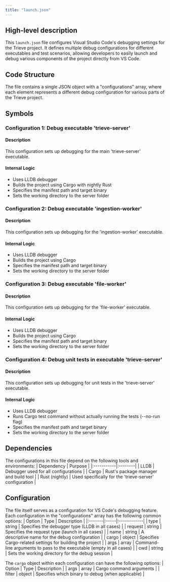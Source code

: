```yaml
---
title: "launch.json"
---
```


## High-level description
This `launch.json` file configures Visual Studio Code's debugging settings for the Trieve project. It defines multiple debug configurations for different executables and test scenarios, allowing developers to easily launch and debug various components of the project directly from VS Code.

## Code Structure
The file contains a single JSON object with a "configurations" array, where each element represents a different debug configuration for various parts of the Trieve project.

## Symbols

### Configuration 1: Debug executable 'trieve-server'
#### Description
This configuration sets up debugging for the main 'trieve-server' executable.

#### Internal Logic
- Uses LLDB debugger
- Builds the project using Cargo with nightly Rust
- Specifies the manifest path and target binary
- Sets the working directory to the server folder

### Configuration 2: Debug executable 'ingestion-worker'
#### Description
This configuration sets up debugging for the 'ingestion-worker' executable.

#### Internal Logic
- Uses LLDB debugger
- Builds the project using Cargo
- Specifies the manifest path and target binary
- Sets the working directory to the server folder

### Configuration 3: Debug executable 'file-worker'
#### Description
This configuration sets up debugging for the 'file-worker' executable.

#### Internal Logic
- Uses LLDB debugger
- Builds the project using Cargo
- Specifies the manifest path and target binary
- Sets the working directory to the server folder

### Configuration 4: Debug unit tests in executable 'trieve-server'
#### Description
This configuration sets up debugging for unit tests in the 'trieve-server' executable.

#### Internal Logic
- Uses LLDB debugger
- Runs Cargo test command without actually running the tests (--no-run flag)
- Specifies the manifest path and target binary
- Sets the working directory to the server folder

## Dependencies
The configurations in this file depend on the following tools and environments:
| Dependency | Purpose |
|:-----------|:--------|
| LLDB | Debugger used for all configurations |
| Cargo | Rust's package manager and build tool |
| Rust (nightly) | Used specifically for the 'trieve-server' configuration |

## Configuration
The file itself serves as a configuration for VS Code's debugging feature. Each configuration in the "configurations" array has the following common options:
| Option | Type | Description |
|:-------|:-----|:------------|
| type | string | Specifies the debugger type (LLDB in all cases) |
| request | string | Specifies the request type (launch in all cases) |
| name | string | A descriptive name for the debug configuration |
| cargo | object | Specifies Cargo-related settings for building the project |
| args | array | Command-line arguments to pass to the executable (empty in all cases) |
| cwd | string | Sets the working directory for the debug session |

The `cargo` object within each configuration can have the following options:
| Option | Type | Description |
| args | array | Cargo command arguments |
| filter | object | Specifies which binary to debug (when applicable) |